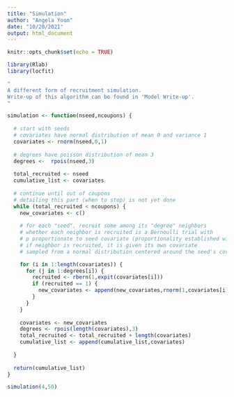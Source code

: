 ```yaml
---
title: "Simulation"
author: "Angela Yoon"
date: "10/20/2021"
output: html_document
---
```


```r
knitr::opts_chunk$set(echo = TRUE)
```

```r
library(Rlab)
library(locfit)
```

```r
"
A different form of recruitment simulation.
Write-up of this algorithm can be found in 'Model Write-up'.
"

simulation <- function(nseed,ncoupons) {
  
  # start with seeds
  # covariates have normal distribution of mean 0 and variance 1
  covariates <- rnorm(nseed,0,1)
  
  # degrees have poisson distribution of mean 3
  degrees <-  rpois(nseed,3)
  
  total_recruited <- nseed
  cumulative_list <- covariates
  
  # continue until out of coupons
  # detailing this part (when to stop) is not yet done
  while (total_recruited < ncoupons) {
    new_covariates <- c()
    
    # for each "seed", recruit some among its "degree" neighbors
    # whether each neighbor is recruited is a Bernoulli trial with 
    # p proportionate to seed covariate (proportionality established with expit)
    # if neighbor is recruited, it is given its own covariate
    # sampled from a normal distribution centered around the seed's covariate

    for (i in 1:length(covariates)) {
      for (j in 1:degrees[i]) {
        recruited <- rbern(1,expit(covariates[i]))
        if (recruited == 1) {
          new_covariates <- append(new_covariates,rnorm(1,covariates[i],1))
        }
      }
    }
    
    covariates <- new_covariates
    degrees <- rpois(length(covariates),3)
    total_recruited <- total_recruited + length(covariates)
    cumulative_list <- append(cumulative_list,covariates)
    
  }
  
  return(cumulative_list)
}
```

```r
simulation(4,50)
```
